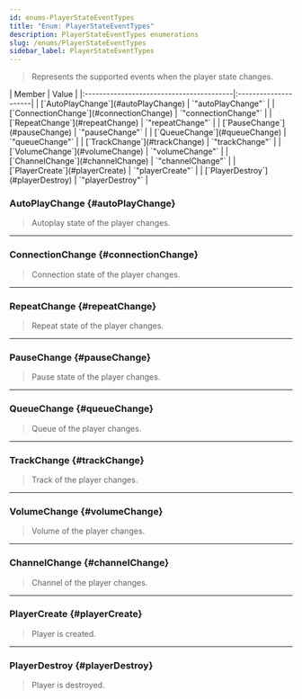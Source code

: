 ```yaml
---
id: enums-PlayerStateEventTypes
title: "Enum: PlayerStateEventTypes"
description: PlayerStateEventTypes enumerations
slug: /enums/PlayerStateEventTypes
sidebar_label: PlayerStateEventTypes
---
```



> Represents the supported events when the player state changes.

<Tabs>
  <TabItem value="members" label="Enumeration Members" default>
  | Member                                   | Value                |
  |:-----------------------------------------|:---------------------|
  | [`AutoPlayChange`](#autoPlayChange)      | `"autoPlayChange"`   |
  | [`ConnectionChange`](#connectionChange)  | `"connectionChange"` |
  | [`RepeatChange`](#repeatChange)          | `"repeatChange"`     |
  | [`PauseChange`](#pauseChange)            | `"pauseChange"`      |
  | [`QueueChange`](#queueChange)            | `"queueChange"`      | 
  | [`TrackChange`](#trackChange)            | `"trackChange"`      |
  | [`VolumeChange`](#volumeChange)          | `"volumeChange"`     |
  | [`ChannelChange`](#channelChange)        | `"channelChange"`    |
  | [`PlayerCreate`](#playerCreate)          | `"playerCreate"`     |
  | [`PlayerDestroy`](#playerDestroy)        | `"playerDestroy"`    |
  </TabItem>
</Tabs>

### AutoPlayChange {#autoPlayChange}

> Autoplay state of the player changes.

---

### ConnectionChange {#connectionChange}

> Connection state of the player changes.

---

### RepeatChange {#repeatChange}

> Repeat state of the player changes.

---

### PauseChange {#pauseChange}

> Pause state of the player changes.

---

### QueueChange {#queueChange}

> Queue of the player changes.

---

### TrackChange {#trackChange}

> Track of the player changes.

---

### VolumeChange {#volumeChange}

> Volume of the player changes.

---

### ChannelChange {#channelChange}

> Channel of the player changes.

---

### PlayerCreate {#playerCreate}

> Player is created.

---

### PlayerDestroy {#playerDestroy}

> Player is destroyed.